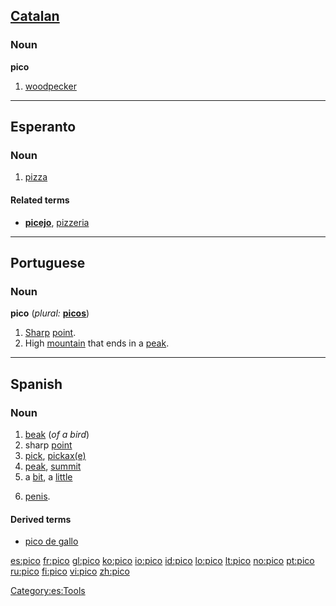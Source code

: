 {{also|Pico|pico-}}
==[[Catalan]]==

===Noun===
'''pico'''

# [[woodpecker]]

----

==Esperanto==

===Noun===
{{eo-noun}}

# [[pizza]]

====Related terms====
* '''[[picejo]]''', [[pizzeria]]

----

==Portuguese==

===Noun===
'''pico''' (''plural:'' '''[[picos]]''')

# [[sharp|Sharp]] [[point]].
# High [[mountain]] that ends in a [[peak]].

----

==Spanish==

===Noun===
{{es-noun-m}}

# [[beak]] (''of a bird'')
# sharp [[point]]
# [[pick]], [[pickaxe|pickax(e)]]
# [[peak]], [[summit]]
# a [[bit]], a [[little]]
# {{context|colloquial|Chile||lang=es}} [[penis]].

====Derived terms====
* [[pico de gallo]]

[[Category:es:Tools]]

[[es:pico]]
[[fr:pico]]
[[gl:pico]]
[[ko:pico]]
[[io:pico]]
[[id:pico]]
[[lo:pico]]
[[lt:pico]]
[[no:pico]]
[[pt:pico]]
[[ru:pico]]
[[fi:pico]]
[[vi:pico]]
[[zh:pico]]